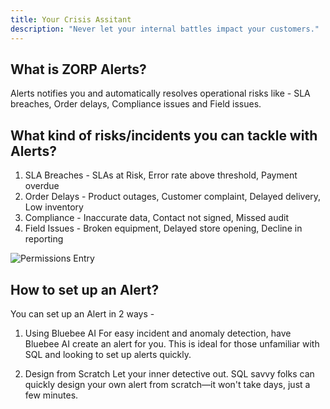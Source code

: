 ```yaml
---
title: Your Crisis Assitant 
description: "Never let your internal battles impact your customers."
---
```


## What is ZORP Alerts?
Alerts notifies you and automatically resolves operational risks like - SLA breaches, Order delays, Compliance issues and Field issues. 

## What kind of risks/incidents you can tackle with Alerts?
1. SLA Breaches - SLAs at Risk, Error rate above threshold, Payment overdue
2. Order Delays - Product outages, Customer complaint, Delayed delivery, Low inventory
3. Compliance - Inaccurate data, Contact not signed, Missed audit
4. Field Issues - Broken equipment, Delayed store opening, Decline in reporting

![Permissions Entry](/images/alertsrisks.png)

## How to set up an Alert?
You can set up an Alert in 2 ways -

1. Using Bluebee AI
    For easy incident and anomaly detection, have Bluebee AI create an alert for you. This is ideal for those unfamiliar with SQL and looking to set up alerts quickly.

2. Design from Scratch 
    Let your inner detective out. SQL savvy folks can quickly design your own alert from scratch—it won't take days, just a few minutes.